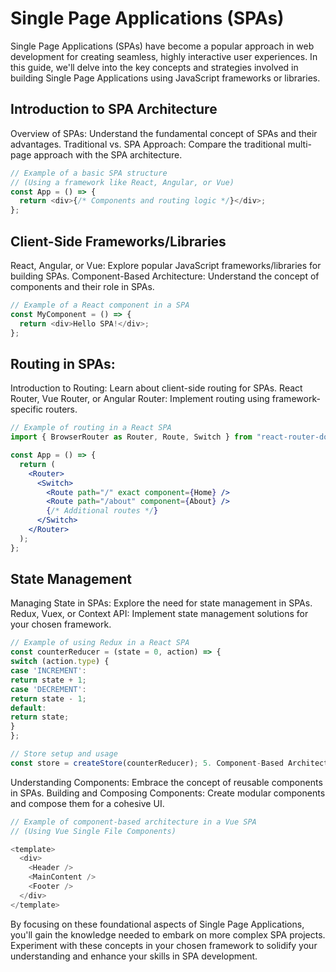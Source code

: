 # Single Page Applications (SPAs)

Single Page Applications (SPAs) have become a popular approach in web development for creating seamless, highly interactive user experiences. In this guide, we'll delve into the key concepts and strategies involved in building Single Page Applications using JavaScript frameworks or libraries.

## Introduction to SPA Architecture

Overview of SPAs: Understand the fundamental concept of SPAs and their advantages.
Traditional vs. SPA Approach: Compare the traditional multi-page approach with the SPA architecture.

```js
// Example of a basic SPA structure
// (Using a framework like React, Angular, or Vue)
const App = () => {
  return <div>{/* Components and routing logic */}</div>;
};
```

## Client-Side Frameworks/Libraries

React, Angular, or Vue: Explore popular JavaScript frameworks/libraries for building SPAs.
Component-Based Architecture: Understand the concept of components and their role in SPAs.

```js
// Example of a React component in a SPA
const MyComponent = () => {
  return <div>Hello SPA!</div>;
};
```

## Routing in SPAs:

Introduction to Routing: Learn about client-side routing for SPAs.
React Router, Vue Router, or Angular Router: Implement routing using framework-specific routers.

```jsx
// Example of routing in a React SPA
import { BrowserRouter as Router, Route, Switch } from "react-router-dom";

const App = () => {
  return (
    <Router>
      <Switch>
        <Route path="/" exact component={Home} />
        <Route path="/about" component={About} />
        {/* Additional routes */}
      </Switch>
    </Router>
  );
};
```

## State Management

Managing State in SPAs: Explore the need for state management in SPAs.
Redux, Vuex, or Context API: Implement state management solutions for your chosen framework.

```js
// Example of using Redux in a React SPA
const counterReducer = (state = 0, action) => {
switch (action.type) {
case 'INCREMENT':
return state + 1;
case 'DECREMENT':
return state - 1;
default:
return state;
}
};

// Store setup and usage
const store = createStore(counterReducer); 5. Component-Based Architecture:
```

Understanding Components: Embrace the concept of reusable components in SPAs.
Building and Composing Components: Create modular components and compose them for a cohesive UI.

```js
// Example of component-based architecture in a Vue SPA
// (Using Vue Single File Components)

<template>
  <div>
    <Header />
    <MainContent />
    <Footer />
  </div>
</template>
```

By focusing on these foundational aspects of Single Page Applications, you'll gain
the knowledge needed to embark on more complex SPA projects. Experiment with these
concepts in your chosen framework to solidify your understanding and enhance your
skills in SPA development.
